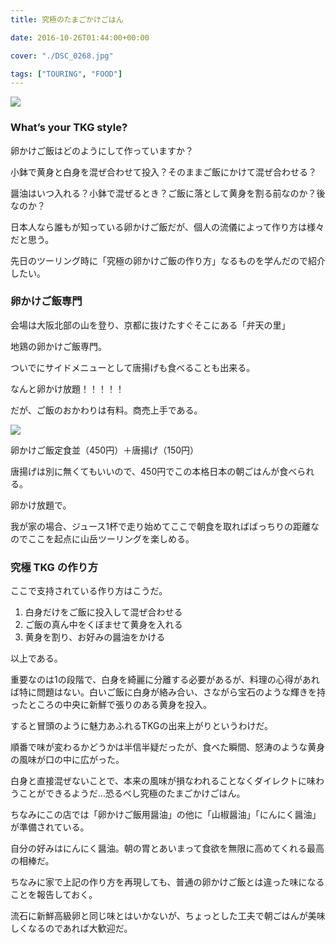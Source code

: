 ---
title: 究極のたまごかけごはん

date: 2016-10-26T01:44:00+00:00

cover: "./DSC_0268.jpg"

tags: ["TOURING", "FOOD"]
---

![ ](./DSC_0268.jpg)

### What&#8217;s your TKG style?

卵かけご飯はどのようにして作っていますか？

小鉢で黄身と白身を混ぜ合わせて投入？そのままご飯にかけて混ぜ合わせる？

醤油はいつ入れる？小鉢で混ぜるとき？ご飯に落として黄身を割る前なのか？後なのか？

日本人なら誰もが知っている卵かけご飯だが、個人の流儀によって作り方は様々だと思う。

先日のツーリング時に「究極の卵かけご飯の作り方」なるものを学んだので紹介したい。

### 卵かけご飯専門

会場は大阪北部の山を登り、京都に抜けたすぐそこにある「弁天の里」

地鶏の卵かけご飯専門。

ついでにサイドメニューとして唐揚げも食べることも出来る。

なんと卵かけ放題！！！！！

だが、ご飯のおかわりは有料。商売上手である。

![ ](./DSC_0267.jpg)

卵かけご飯定食並（450円）＋唐揚げ（150円）

唐揚げは別に無くてもいいので、450円でこの本格日本の朝ごはんが食べられる。

卵かけ放題で。

我が家の場合、ジュース1杯で走り始めてここで朝食を取ればばっちりの距離なのでここを起点に山岳ツーリングを楽しめる。

### 究極 TKG の作り方

ここで支持されている作り方はこうだ。

1. 白身だけをご飯に投入して混ぜ合わせる
2. ご飯の真ん中をくぼませて黄身を入れる
3. 黄身を割り、お好みの醤油をかける

以上である。

重要なのは1の段階で、白身を綺麗に分離する必要があるが、料理の心得があれば特に問題はない。白いご飯に白身が絡み合い、さながら宝石のような輝きを持ったところの中央に新鮮で張りのある黄身を投入。

すると冒頭のように魅力あふれるTKGの出来上がりというわけだ。

順番で味が変わるかどうかは半信半疑だったが、食べた瞬間、怒涛のような黄身の風味が口の中に広がった。

白身と直接混ぜないことで、本来の風味が損なわれることなくダイレクトに味わうことができるようだ…恐るべし究極のたまごかけごはん。

ちなみにこの店では「卵かけご飯用醤油」の他に「山椒醤油」「にんにく醤油」が準備されている。

自分の好みはにんにく醤油。朝の胃とあいまって食欲を無限に高めてくれる最高の相棒だ。

ちなみに家で上記の作り方を再現しても、普通の卵かけご飯とは違った味になることを報告しておく。

流石に新鮮高級卵と同じ味とはいかないが、ちょっとした工夫で朝ごはんが美味しくなるのであれば大歓迎だ。

<Amzn asin="B006GLLSK8">
